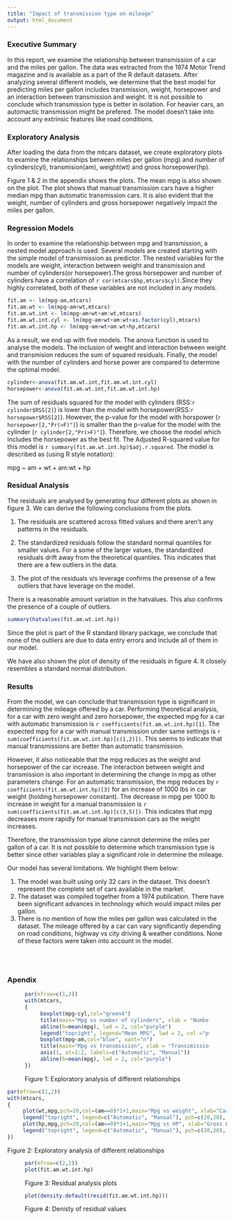 ```yaml
---
title: "Impact of transmission type on mileage"
output: html_document
---
```

### Executive Summary
In this report, we examine the relationship between transmission of a car and the miles per gallon. The data was extracted from the 1974 Motor Trend magazine and is available as a part of the R default datasets. After analyzing several different models, we determine that the best model for predicting miles per gallon includes transmission, weight, horsepower and an interaction between transmission and weight. It is not possible to conclude which transmission type is better in isolation. For heavier cars, an automactic transmission might be prefered. The model doesn't take into account any extrinsic features like road conditions. 

### Exploratory Analysis

After loading the data from the mtcars dataset, we create exploratory plots to examine the relationships between miles per gallon (mpg) and number of cylinders(cyl), transmision(am), weight(wt) and gross horsepower(hp).

Figure 1 & 2 in the appendix shows the plots. The mean mpg is also shown on the plot. The plot shows that manual transmission cars have a higher median mpg than automatic transmission cars. It is also evident that the weight, number of cylinders and gross horsepower negatively impact the miles per gallon. 

### Regression Models
In order to examine the relationship between mpg and transmission, a nested model approach is used. Several models are created starting with the simple model of transimission as predictor. The nested variables for the models are weight, interaction between weight and transmission and  number of cylinders(or horsepower).The gross horsepower and number of cylinders have a correlation of `r cor(mtcars$hp,mtcars$cyl)`.Since they highly correlated, both of these variables are not included in any models. 

```r
fit.am <- lm(mpg~am,mtcars)
fit.am.wt <- lm(mpg~am+wt,mtcars)
fit.am.wt.int <- lm(mpg~am+wt+am:wt,mtcars)
fit.am.wt.int.cyl <- lm(mpg~am+wt+am:wt+as.factor(cyl),mtcars)
fit.am.wt.int.hp <- lm(mpg~am+wt+am:wt+hp,mtcars)
```

As a result, we end up with five models. The anova function is used to analyse the models. The inclusion of weight and interaction between weight and transmision reduces the sum of squared residuals. Finally, the model with the number of cylinders and horse power are compared to determine the optimal model.

```r
cylinder<-anova(fit.am.wt.int,fit.am.wt.int.cyl)
horsepower<-anova(fit.am.wt.int,fit.am.wt.int.hp)
```

The sum of residuals squared for the model with cylinders (RSS:`r cylinder$RSS[2]`) is lower than the model with horsepower(RSS:`r horsepower$RSS[2]`). However, the p-value for the model with horspower (`r horsepower[2,"Pr(>F)"]`) is smaller than the p-value for the model with the cylinder (`r cylinder[2,"Pr(>F)"]`). Therefore, we choose the model which includes the horsepower as the best fit. The Adjusted R-squared value for this model is `r summary(fit.am.wt.int.hp)$adj.r.squared`. The model is described as (using R style notation):

mpg ~ am + wt + am:wt + hp

### Residual Analysis

The residuals are analysed by generating four different plots as shown in figure 3. We can derive the following conclusions from the plots. 

1. The residuals are scattered across fitted values and there aren't any patterns in the residuals. 

2. The standardized residuals follow the standard normal quantiles for smaller values. For a some of the larger values,  the standardized residuals drift away from the theoretical quantiles. This indicates that there are a few outliers in the data.

3. The plot of the residuals v/s leverage confirms the presense of a few outliers that have leverage on the model. 

There is a reasonable amount variation in the hatvalues. This also confirms the presence of a couple of outliers. 

```r
summary(hatvalues(fit.am.wt.int.hp))
```

Since the plot is part of the R standard library package, we conclude that none of the outliers are due to data entry errors and include all of them in our model. 

We have also shown the plot of density of the residuals in figure 4. It closely resembles a standard normal distribution. 

### Results
From the model, we can conclude that transmission type is significant in determining the mileage offered by a car. Performing theoretical analysis, for a car with zero weight and zero horsepower, the expected mpg for a car with automatic transmission is `r coefficients(fit.am.wt.int.hp)[1]`. The expected mpg for a car with manual transmission under same settings is `r sum(coefficients(fit.am.wt.int.hp)[c(1,2)])`. This seems to indicate that manual transmissions are better than automatic transmission. 

However, it also noticeable that the mpg reduces as the weight and horsepower of the car increase. The interaction between weight and transmission is also important in determining the change in mpg as other parameters change. For an automatic transmission, the mpg reduces by `r coefficients(fit.am.wt.int.hp)[3]` for an increase of 1000 lbs in car weight (holding horsepower constant). The decrease in mpg per 1000 lb increase in weight for a manual transmission is `r sum(coefficients(fit.am.wt.int.hp)[c(3,5)])`. This indicates that mpg decreases more rapidly for manual transmission cars as the weight increases.

Therefore, the transmission type alone cannot determine the miles per gallon of a car. It is not possible to determine which transmission type is better since other variables play a significant role in determine the mileage. 

Our model has several limitations. We highlight them below: 

1. The model was built using only 32 cars in the dataset. This doesn't represent the complete set of cars available in the market. 
2. The dataset was compiled together from a 1974 publication. There have been significant advances in technology which would impact miles per gallon.
3. There is no mention of how the miles per gallon was calculated in the dataset. The mileage offered by a car can vary significantly depending on road conditions, highway vs city driving & weather conditions. None of these factors were taken into account in the model. 

<br />
<br />

### Apendix
<figure>
```r
par(mfrow=c(1,2))
with(mtcars, 
{
     boxplot(mpg~cyl,col="green4")
     title(main="Mpg vs number of cylinders", xlab = "Number of cylinders", ylab="miles per gallon")
     abline(h=mean(mpg), lwd = 2, col="purple")
     legend("topright", legend="Mean MPG", lwd = 2, col ="purple")         
     boxplot(mpg~am,col="blue", xaxt="n")
     title(main="Mpg vs transmission", xlab = "Transimission", ylab="miles per gallon")        
     axis(1, at=1:2, labels=c("Automatic", "Manual"))
     abline(h=mean(mpg), lwd = 2, col="purple")
})
```
<figcaption> Figure 1: Exploratory analysis of different relationships </figcaption>
</figure>
```r
par(mfrow=c(1,2))
with(mtcars,
{    
     plot(wt,mpg,pch=20,col=(am==0)*1+1,main="Mpg vs weight", xlab="Car weight (thousand lbs)", ylab="miles per gallon")
     legend("topright", legend=c("Automatic", "Manual"), pch=c(20,20), col =c(2,1))
     plot(hp,mpg,pch=20,col=(am==0)*1+1,main="Mpg vs HP", xlab="Gross Horsepower", ylab="miles per gallon")
     legend("topright", legend=c("Automatic", "Manual"), pch=c(20,20), col =c(2,1))
})
```
<figcaption> Figure 2: Exploratory analysis of different relationships </figcaption>
</figure>

<figure>
```r
par(mfrow=c(2,2))
plot(fit.am.wt.int.hp)
```
<figcaption> Figure 3: Residual analysis plots </figcaption>
</figure>
<figure>
```r
plot(density.default(resid(fit.am.wt.int.hp)))
```
<figcaption> Figure 4: Denisty of residual values </figcaption>
</figure>